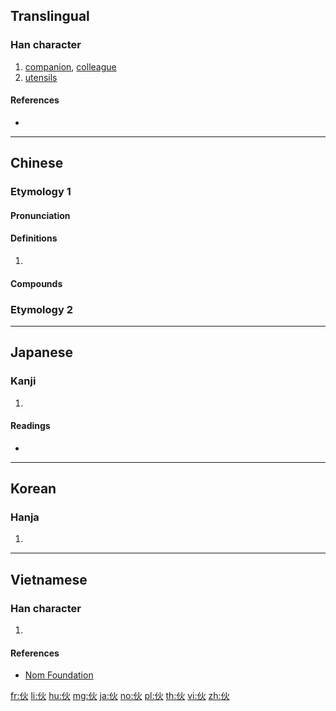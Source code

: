 {{character info/new}}
{{also|夥}}
==Translingual==

===Han character===
{{Han char|rn=9|rad=人|as=04|sn=6|four=29280|canj=OF|ids=⿰亻火}}

# [[companion]], [[colleague]]
# [[utensil]]s

====References====
* {{Han ref|kx=0096.121|dkj=00457|dj=0204.090|hdz=10126.030|uh=4F19|ud=20249|bh=A5EB|bd=42475}}

----

==Chinese==

===Etymology 1===
{{zh-forms}}

====Pronunciation====
{{zh-pron
|m=huǒ
|c=fo2
|h=pfs=
|md=
|mn=qz,xm,zz:hóⁿ/qz:hér/tp,xm:hé/kh,zz:hóe
|mn_note=hóⁿ - literary; hér/hé/hóe - vernacular
|w=
|mc=y
|oc=y
|cat=
}}

====Definitions====
{{zh-hanzi}}

# {{rfdef|lang=zh}}

====Compounds====
{{zh-der|伙食|小伙子|大伙兒}}

===Etymology 2===
{{zh-see|夥}}

----

==Japanese==

===Kanji===
{{ja-kanji|grade=|rs=人04}}

# {{defn|lang=ja|sort=人04}}

====Readings====
* {{ja-readings|on=[[か]] (ka)|kun=[[ひ]] (hi), [[ほ]] (ho)}}

----

==Korean==

===Hanja===
{{ko-hanja|hangeul=화|rv=hwa|mr=hwa}}

# {{defn|lang=ko|sort=人04}}

----

==Vietnamese==

===Han character===
{{vi-hantu|[[loã]], [[hoả]]|rs=人04}}

# {{defn|lang=vi|sort=人04}}

====References====
* [http://nomfoundation.org/common/nom_details.php?codepoint=4f19 Nom Foundation]

[[fr:伙]]
[[li:伙]]
[[hu:伙]]
[[mg:伙]]
[[ja:伙]]
[[no:伙]]
[[pl:伙]]
[[th:伙]]
[[vi:伙]]
[[zh:伙]]